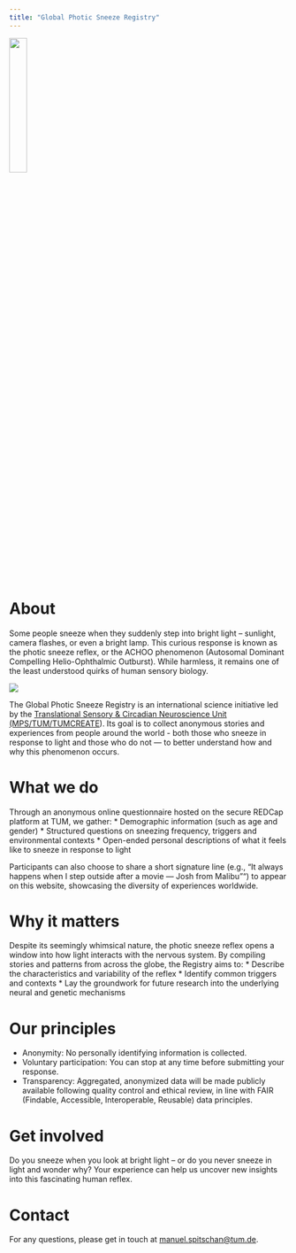 ```yaml
---
title: "Global Photic Sneeze Registry"
---
```


![](assets/logo-registry.png){width=25%}

# About

Some people sneeze when they suddenly step into bright light -- sunlight, camera flashes, or even a bright lamp. This curious response is known as the photic sneeze reflex, or the ACHOO phenomenon (Autosomal Dominant Compelling Helio-Ophthalmic Outburst). While harmless, it remains one of the least understood quirks of human sensory biology.

![](assets/sneeze.png)

The Global Photic Sneeze Registry is an international science initiative led by the [Translational Sensory & Circadian Neuroscience Unit (MPS/TUM/TUMCREATE](https://tscnlab.org/)). Its goal is to collect anonymous stories and experiences from people around the world - both those who sneeze in response to light and those who do not — to better understand how and why this phenomenon occurs.

# What we do

Through an anonymous online questionnaire hosted on the secure REDCap platform at TUM, we gather:
* Demographic information (such as age and gender)
* Structured questions on sneezing frequency, triggers and environmental contexts
* Open-ended personal descriptions of what it feels like to sneeze in response to light

Participants can also choose to share a short signature line (e.g., "It always happens when I step outside after a movie — Josh from Malibu"") to appear on this website, showcasing the diversity of experiences worldwide.

# Why it matters

Despite its seemingly whimsical nature, the photic sneeze reflex opens a window into how light interacts with the nervous system. By compiling stories and patterns from across the globe, the Registry aims to:
* Describe the characteristics and variability of the reflex
* Identify common triggers and contexts
* Lay the groundwork for future research into the underlying neural and genetic mechanisms

# Our principles
* Anonymity: No personally identifying information is collected.
* Voluntary participation: You can stop at any time before submitting your response.
* Transparency: Aggregated, anonymized data will be made publicly available following quality control and ethical review, in line with FAIR (Findable, Accessible, Interoperable, Reusable) data principles.

# Get involved

Do you sneeze when you look at bright light -- or do you never sneeze in light and wonder why? Your experience can help us uncover new insights into this fascinating human reflex.

# Contact

For any questions, please get in touch at [manuel.spitschan@tum.de](mailto:manuel.spitschan@tum.de). 